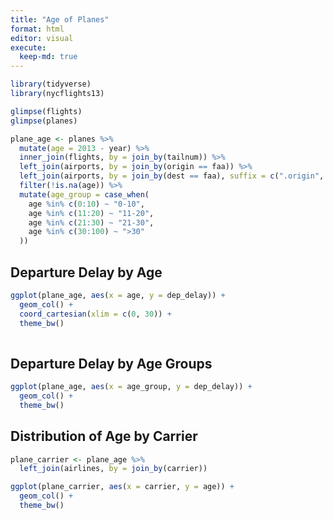 ```yaml
---
title: "Age of Planes"
format: html
editor: visual
execute: 
  keep-md: true
---
```



```r
library(tidyverse)
library(nycflights13)

glimpse(flights)
glimpse(planes)
```



```r
plane_age <- planes %>% 
  mutate(age = 2013 - year) %>% 
  inner_join(flights, by = join_by(tailnum)) %>%
  left_join(airports, by = join_by(origin == faa)) %>%
  left_join(airports, by = join_by(dest == faa), suffix = c(".origin", ".dest")) %>% 
  filter(!is.na(age)) %>% 
  mutate(age_group = case_when(
    age %in% c(0:10) ~ "0-10",
    age %in% c(11:20) ~ "11-20",
    age %in% c(21:30) ~ "21-30",
    age %in% c(30:100) ~ ">30"
  ))
```


## Departure Delay by Age
```r

ggplot(plane_age, aes(x = age, y = dep_delay)) +
  geom_col() +
  coord_cartesian(xlim = c(0, 30)) +
  theme_bw()
  
```


## Departure Delay by Age Groups
```r

ggplot(plane_age, aes(x = age_group, y = dep_delay)) +
  geom_col() +
  theme_bw()

```


## Distribution of Age by Carrier
```r

plane_carrier <- plane_age %>% 
  left_join(airlines, by = join_by(carrier))

ggplot(plane_carrier, aes(x = carrier, y = age)) +
  geom_col() +
  theme_bw()

```


